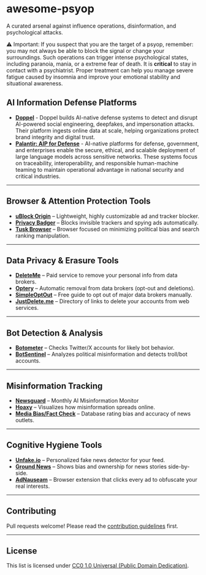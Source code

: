 # awesome-psyop

A curated arsenal against influence operations, disinformation, and psychological attacks.

⚠️ Important:
If you suspect that you are the target of a psyop, remember: you may not always be able to block the signal or change your surroundings. Such operations can trigger intense psychological states, including paranoia, mania, or a extreme fear of death.
It is **critical** to stay in contact with a psychiatrist. Proper treatment can help you manage severe fatigue caused by insomnia and improve your emotional stability and situational awareness.


## AI Information Defense Platforms

- **[Doppel](https://www.doppel.com/)** - Doppel builds AI-native defense systems to detect and disrupt AI-powered social engineering, deepfakes, and impersonation attacks. Their platform ingests online data at scale, helping organizations protect brand integrity and digital trust.
- **[Palantir: AIP for Defense](https://www.palantir.com/platforms/aip/defense/)** - AI-native platforms for defense, government, and enterprises enable the secure, ethical, and scalable deployment of large language models across sensitive networks. These systems focus on traceability, interoperability, and responsible human-machine teaming to maintain operational advantage in national security and critical industries.

---

## Browser & Attention Protection Tools
- **[uBlock Origin](https://github.com/gorhill/uBlock)** – Lightweight, highly customizable ad and tracker blocker.
- **[Privacy Badger](https://privacybadger.org/)** – Blocks invisible trackers and spying ads automatically.
- **[Tusk Browser](https://tuskbrowser.com/)** – Browser focused on minimizing political bias and search ranking manipulation.

---

## Data Privacy & Erasure Tools
- **[DeleteMe](https://joindeleteme.com/)** – Paid service to remove your personal info from data brokers.
- **[Optery](https://www.optery.com/)** – Automatic removal from data brokers (opt-out and deletions).
- **[SimpleOptOut](https://simpleoptout.com/)** – Free guide to opt out of major data brokers manually.
- **[JustDelete.me](https://justdelete.me/)** – Directory of links to delete your accounts from web services.

---

## Bot Detection & Analysis
- **[Botometer](https://botometer.osome.iu.edu/)** – Checks Twitter/X accounts for likely bot behavior.
- **[BotSentinel](https://botsentinel.com/)** – Analyzes political misinformation and detects troll/bot accounts.
  
---

## Misinformation Tracking
- **[Newsguard](https://www.newsguardtech.com/ai-misinformation-monitor/)** – Monthly AI Misinformation Monitor
- **[Hoaxy](https://hoaxy.osome.iu.edu/)** – Visualizes how misinformation spreads online.
- **[Media Bias/Fact Check](https://mediabiasfactcheck.com/)** – Database rating bias and accuracy of news outlets.

---

## Cognitive Hygiene Tools
- **[Unfake.io](https://unfake.io/)** – Personalized fake news detector for your feed.
- **[Ground News](https://ground.news/)** – Shows bias and ownership for news stories side-by-side.
- **[AdNauseam](https://adnauseam.io/)** – Browser extension that clicks every ad to obfuscate your real interests.

---

## Contributing
Pull requests welcome! Please read the [contribution guidelines](CONTRIBUTING.md) first.

---

## License
This list is licensed under [CC0 1.0 Universal (Public Domain Dedication)](https://creativecommons.org/publicdomain/zero/1.0/).
